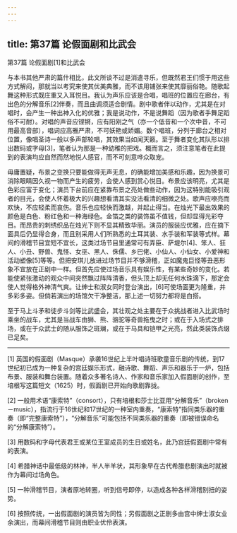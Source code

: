 ```yaml
---
---
---
```

title: 第37篇 论假面剧和比武会
---



第37篇 论假面剧[1]和比武会



与本书其他严肃的篇什相比，此文所谈不过是消遣寻乐，但既然君王们惯于用这些方式解闷，那就当以考究来使其优美典雅，而不该用铺张来使其靡丽俗艳。随歌起舞这种形式既庄重又入耳悦目。我认为声乐应该是合唱，唱班的位置应在廊台，有出色的分解音乐[2]伴奏，而且曲调须适合剧情。剧中歌者伴以动作，尤其是在对唱时，会产生一种出神入化的优雅；我是说动作，不是说舞蹈（因为歌者手舞足蹈俗不可耐）。对唱的声音应铿锵，应有阳刚之气（亦一个低音和一个次中音，不可用最高音部），唱词应高雅严肃，不可妖艳或娇媚。数个唱班，分列于廊台之相对位置，像唱圣诗一般以多声部轮唱，其效果当如闻天籁。至于舞者变化其队形以排出数码或字母[3]，笔者认为那是一种幼稚的把戏。概而言之，须注意笔者在此提到的表演均应自然而然地悦人感官，而不可刻意哗众取宠。

毋庸置疑，布景之变换只要能做得无声无息，的确能增加美感和乐趣，因为换景可消除眼睛因久视一物而产生的疲劳，会使人感到赏心悦目。布景应该明亮，尤其是色彩应富于变化；演员下台前应在紧靠布景之亮处做些动作，因为这特别能吸引观者的目光，会使人怀着极大的兴趣想看清其实没法看清的细微之处。歌声应嘹亮而欢快，不应轻柔而哀伤。音乐也应轻快而激越，并起止得当。在烛光下最出效果的颜色是白色、粉红色和一种海绿色。金箔之类的装饰虽不值钱，但却显得光彩夺目。而昂贵的刺绣织品在烛光下则不显其精致华丽。演员的服装应优雅，应在摘下面具后仍显得合身，而且别采用人们所熟悉的土耳其装、水手装和军装等式样。幕间的滑稽节目宜短不宜长，这类过场节目里通常可有弄臣、萨堤尔[4]、笨人、狂人、小丑、野兽、鬼怪、女巫、黑人、侏儒、乡巴佬、小仙人、小仙女、小爱神和活动塑像[5]等等。但把安琪儿放进过场节目并不够滑稽，正如魔鬼巨怪等丑恶形象不宜放在正剧中一样。但首先应使过场音乐具有娱乐性，有某些奇妙的变化。若能使紧张激动的观众中间突然飘过阵阵清香，但头顶上却无任何水珠滴下，那定会使人觉得格外神清气爽。让绅士和淑女同时登台演出，[6]可使场面更为隆重，并多彩多姿。但倘若演出的场馆欠干净整洁，那上述一切努力都将是白搭。

至于马上斗矛和徒步斗剑等比武盛会，其壮观之处主要在于众挑战者进入比武场时乘坐的战车，尤其是当战车由狮、熊、骆驼等奇兽拖曳之时；或在于入场式之排场，或在于众武士的随从服饰之斑斓，或在于马具和铠甲之光亮，然此类装饰点缀已足矣。



* * *



[1] 英国的假面剧（Masque）承袭16世纪上半叶唱诗班歌童音乐剧的传统，到17世纪初已成为一种复杂的宫廷娱乐形式，融诗歌、舞蹈、声乐和器乐于一炉，包括布景、服装和舞台装置。随着众多著名诗人、作家和音乐家加入假面剧的创作，至培根写这篇短文（1625）时，假面剧已开始向歌剧靠拢。

[2] 一般用术语“康索特”（consort），只有培根和莎士比亚用“分解音乐”（broken－music），指流行于16世纪和17世纪的一种室内重奏，“康索特”指同类乐器的重奏（即“完整康索特”），“分解音乐”可能包括不同类乐器的重奏（即被错误命名的“分解康索特”）。

[3] 用数码和字母代表君王或某位王室成员的生日或姓名，此乃宫廷假面剧中常有的表演。

[4] 希腊神话中最低级的林神，半人半羊状，其形象早在古代希腊悲剧演出时就被作为幕间过场角色。

[5] 一种滑稽节目，演者原地转圈，听到信号即停，以造成各种各样滑稽别扭的姿势。

[6] 按照传统，一出假面剧的演员皆为同性；另假面剧之正剧多由宫中绅士淑女业余演出，而幕间滑稽节目则由职业优伶表演。